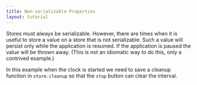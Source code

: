 ```yaml
---
title: Non-serializable Properties
layout: tutorial
---
```


Stores must always be serializable. However, there are times when it is useful to store a value on a store that is not serializable. Such a value will persist only while the application is resumed. If the application is paused the value will be thrown away. (This is not an idiomatic way to do this, only a contrived example.)

In this example when the clock is started we need to save a cleanup function in `store.cleanup` so that the `stop` button can clear the interval.